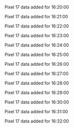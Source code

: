 Pixel 17 data added for 16:20:00

Pixel 17 data added for 16:21:00

Pixel 17 data added for 16:22:00

Pixel 17 data added for 16:23:00

Pixel 17 data added for 16:24:00

Pixel 17 data added for 16:25:00

Pixel 17 data added for 16:26:00

Pixel 17 data added for 16:27:00

Pixel 17 data added for 16:28:00

Pixel 17 data added for 16:29:00

Pixel 17 data added for 16:30:00

Pixel 17 data added for 16:31:00

Pixel 17 data added for 16:32:00

